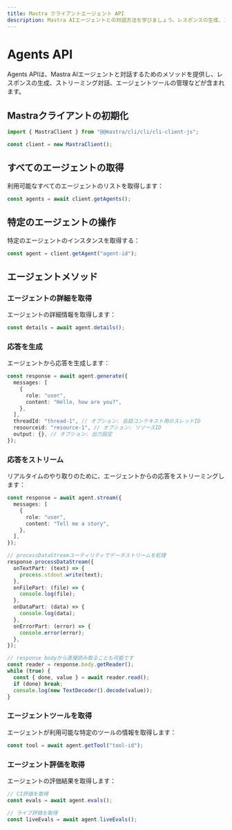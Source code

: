 ```yaml
---
title: Mastra クライアントエージェント API
description: Mastra AIエージェントとの対話方法を学びましょう。レスポンスの生成、ストリーミング対話、client-js SDKを使用したエージェントツールの管理などが含まれます。
---
```


# Agents API

Agents APIは、Mastra AIエージェントと対話するためのメソッドを提供し、レスポンスの生成、ストリーミング対話、エージェントツールの管理などが含まれます。

## Mastraクライアントの初期化

```typescript
import { MastraClient } from "@@mastra/cli/cli/cli-client-js";

const client = new MastraClient();
```

## すべてのエージェントの取得

利用可能なすべてのエージェントのリストを取得します：

```typescript
const agents = await client.getAgents();
```

## 特定のエージェントの操作

特定のエージェントのインスタンスを取得する：

```typescript
const agent = client.getAgent("agent-id");
```

## エージェントメソッド

### エージェントの詳細を取得

エージェントの詳細情報を取得します：

```typescript
const details = await agent.details();
```

### 応答を生成

エージェントから応答を生成します：

```typescript
const response = await agent.generate({
  messages: [
    {
      role: "user",
      content: "Hello, how are you?",
    },
  ],
  threadId: "thread-1", // オプション: 会話コンテキスト用のスレッドID
  resourceid: "resource-1", // オプション: リソースID
  output: {}, // オプション: 出力設定
});
```

### 応答をストリーム

リアルタイムのやり取りのために、エージェントからの応答をストリーミングします：

```typescript
const response = await agent.stream({
  messages: [
    {
      role: "user",
      content: "Tell me a story",
    },
  ],
});

// processDataStreamユーティリティでデータストリームを処理
response.processDataStream({
  onTextPart: (text) => {
    process.stdout.write(text);
  },
  onFilePart: (file) => {
    console.log(file);
  },
  onDataPart: (data) => {
    console.log(data);
  },
  onErrorPart: (error) => {
    console.error(error);
  },
});

// response bodyから直接読み取ることも可能です
const reader = response.body.getReader();
while (true) {
  const { done, value } = await reader.read();
  if (done) break;
  console.log(new TextDecoder().decode(value));
}
```

### エージェントツールを取得

エージェントが利用可能な特定のツールの情報を取得します：

```typescript
const tool = await agent.getTool("tool-id");
```

### エージェント評価を取得

エージェントの評価結果を取得します：

```typescript
// CI評価を取得
const evals = await agent.evals();

// ライブ評価を取得
const liveEvals = await agent.liveEvals();
```

